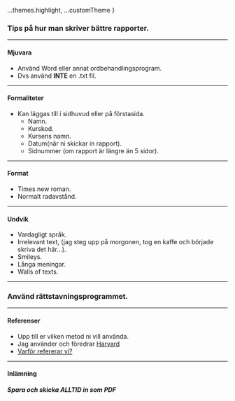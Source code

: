 
  ...themes.highlight,
  ...customTheme
}

### Tips på hur man skriver bättre rapporter.


---

#### Mjuvara
* Använd Word eller annat ordbehandlingsprogram.
* Dvs använd **INTE** en .txt fil.


---

#### Formaliteter
* Kan läggas till i sidhuvud eller på förstasida.
  * Namn.
  * Kurskod.
  * Kursens namn.
  * Datum(när ni skickar in rapport).
  * Sidnummer (om rapport är längre än 5 sidor).



---

#### Format
* Times new roman.
* Normalt radavstånd.



---

#### Undvik
* Vardagligt språk.
* Irrelevant text, (jag steg upp på morgonen, tog en kaffe och började skriva det här...).
* Smileys.
* Långa meningar.
* Walls of texts.



---

### Använd rättstavningsprogrammet.



---

#### Referenser
* Upp till er vilken metod ni vill använda.
* Jag använder och föredrar <a href="https://www.hb.se/Biblioteket/Skriva-och-referera/Referera-till-kallor/Guide-till-Harvardsystemet/NYA-Harvardsystemet/kort-introduktion/">Harvard</a>
* <a href="https://hv.se.libguides.com/referera">Varför refererar vi?</a>



---

#### Inlämning
##### Spara och skicka ALLTID in som PDF